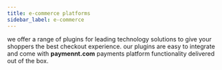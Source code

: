 ```yaml
---
title: e-commerce platforms
sidebar_label: e-commerce
---
```



we offer a range of plugins for leading technology solutions to give your shoppers the best checkout experience. our plugins are easy to integrate and come with **paymennt.com** payments platform functionality delivered out of the box.

<div class="row">
  <div class="col col--4">
    <Card
      image="/img/docs/integrate/ecomm/opencart.svg"
      link="/docs/payment/ecomm/opencart"
      action="OpenCart">
    </Card>
  </div>
  <div class="col col--4">
    <Card
      image="/img/docs/integrate/ecomm/shopify.svg"
      link="/docs/payment/ecomm/shopify"
      action="Shopify">
    </Card>
  </div>
  <div class="col col--4">
    <Card
      image="/img/docs/integrate/ecomm/woocommerce.svg"
      link="/docs/payment/ecomm/woocommerce"
      action="WooCommerce">
    </Card>
  </div>

</div>
